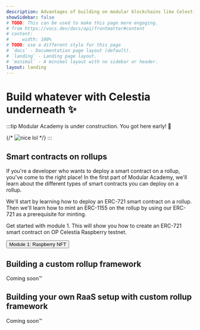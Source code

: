 ```yaml
---
description: Advantages of building on modular blockchains like Celestia.
showSidebar: false
# TODO: This can be used to make this page more engaging. 
# from https://vocs.dev/docs/api/frontmatter#content
# content:
#     width: 100%
# TODO: use a different style for this page
# `docs` - Documentation page layout (default).
# `landing` - Landing page layout.
# `minimal` - A minimal layout with no sidebar or header.
layout: landing
---
```


# Build whatever with Celestia underneath ✨

:::tip
Modular Academy is under construction. You got here early! 🚧

{/* ![nice lol](https://media1.tenor.com/m/PLL_Hgq-ezsAAAAd/american-psycho-impressive.gif) */}
:::

## Smart contracts on rollups

If you're a developer who wants to deploy a smart contract on a rollup,
you've come to the right place! In the first part of Modular Academy,
we'll learn about the different types of smart contracts you can deploy
on a rollup.

We'll start by learning how to deploy an ERC-721 smart contract on a rollup. Then we'll learn how to mint
an ERC-1155 on the rollup by using our ERC-721 as a prerequisite for minting.

Get started with module 1. This will show you how to
create an ERC-721 smart contract on OP Celestia Raspberry testnet.

<Button href="/modules/1/introduction" variant="accent">Module 1: Raspberry NFT</Button>

## Building a custom rollup framework

Coming soon™

## Building your own RaaS setup with custom rollup framework

Coming soon™
